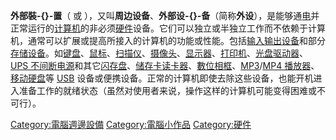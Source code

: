 {{NoteTA|G1=IT}}
'''外部裝-{}-置'''（{{lang-en|Peripherals}} 或 {{lang-en|Peripheral Devices}}），又叫'''周边设备'''、'''外部设-{}-备'''（简称'''外设'''），是能够通[[电|电]]并正常运行的[[计算机|计算机]]的非必须[[硬件|硬件]]设备。它们可以独立或半独立工作而不依赖于计算机，通常可以扩展或提高所接入的计算机的功能或性能。包括[[I/O|输入输出设备]]和部分[[存储设备|存储设备]]。如[[键盘|键盘]]、[[鼠标|鼠标]]、[[扫描仪|扫描仪]]、[[摄像头|摄像头]]、[[显示器|显示器]]、[[打印机|打印机]]、[[光盘驱动器|光盘驱动器]]、[[不间断电源|UPS 不间断电源]]和其它[[闪存盘|闪存盘]]、[[储存卡|储存卡]][[读卡器|读卡器]]、[[數位相框|數位相框]]、[[MP3播放器|MP3]]/[[MP4播放器|MP4 播放器]]、[[移动硬盘|移动硬盘]]等 [[USB|USB]] 设备或便携设备。正常的计算机即使去除这些设备，也能开机进入准备工作的就绪状态（虽然对使用者来说，操作这样的计算机可能变得困难或不可行）。
{{hardware-stub}}

[[Category:電腦週邊設備|Category:電腦週邊設備]]
[[Category:電腦小作品|Category:電腦小作品]]
[[Category:硬件|Category:硬件]]